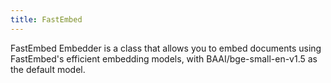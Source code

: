 ```yaml
---
title: FastEmbed
---
```


FastEmbed Embedder is a class that allows you to embed documents using FastEmbed's efficient embedding models, with BAAI/bge-small-en-v1.5 as the default model.

<Snippet file="embedder-fastembed-reference.mdx" /> 